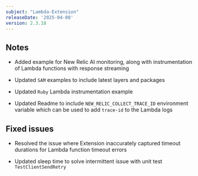 ```yaml
---
subject: "Lambda-Extension"
releaseDate: '2025-04-08'
version: 2.3.18
---
```


## Notes

* Added example for New Relic AI monitoring, along with instrumentation of Lambda functions with response streaming

* Updated `SAM` examples to include latest layers and packages

* Updated `Ruby` Lambda instrumentation example

* Updated Readme to include `NEW_RELIC_COLLECT_TRACE_ID` environment variable which can be used to add `trace-id` to the Lambda logs

## Fixed issues

* Resolved the issue where Extension inaccurately captured timeout durations for Lambda function timeout errors

* Updated sleep time to solve intermittent issue with unit test `TestClientSendRetry`
